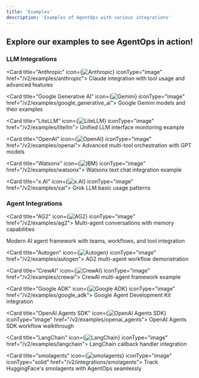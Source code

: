 ```yaml
---
title: 'Examples'
description: 'Examples of AgentOps with various integrations'
---
```


## Explore our examples to see AgentOps in action!

### LLM Integrations

<CardGroup cols={3}>

  <Card title="Anthropic" icon={<img src="https://www.github.com/agentops-ai/agentops/blob/main/docs/images/external/anthropic/anthropic_icon_slate.png?raw=true" alt="Anthropic" />} iconType="image" href="/v2/examples/anthropic">
    Claude integration with tool usage and advanced features
  </Card>

  <Card title="Google Generative AI" icon={<img src="https://www.github.com/agentops-ai/agentops/blob/main/docs/images/external/deepmind/gemini-logo.png?raw=true" alt="Gemini" />} iconType="image" href="/v2/examples/google_generative_ai">
    Google Gemini models and their examples
  </Card>

  <Card title="LiteLLM" icon={<img src="https://www.github.com/agentops-ai/agentops/blob/main/docs/images/external/litellm/litellm.png?raw=true" alt="LiteLLM" />} iconType="image" href="/v2/examples/litellm">
    Unified LLM interface monitoring example
  </Card>

  <Card title="OpenAI" icon={<img src="https://www.github.com/agentops-ai/agentops/blob/main/docs/images/external/openai/openai-logomark.png?raw=true" alt="OpenAI" />} iconType="image" href="/v2/examples/openai">
    Advanced multi-tool orchestration with GPT models
  </Card>

  <Card title="Watsonx" icon={<img src="https://www.github.com/agentops-ai/agentops/blob/main/docs/images/external/ibm/ibm-logo.svg?raw=true" alt="IBM" />} iconType="image" href="/v2/examples/watsonx">
    Watsonx text chat integration example
  </Card>

  <Card title="x.AI" icon={<img src="https://www.github.com/agentops-ai/agentops/blob/main/docs/images/external/xai/xai-logo.png?raw=true" alt="x.AI" />} iconType="image" href="/v2/examples/xai">
    Grok LLM basic usage patterns
  </Card>

</CardGroup>


### Agent Integrations

<CardGroup>

  <Card title="AG2" icon={<img src="https://www.github.com/agentops-ai/agentops/blob/main/docs/images/external/ag2/ag2-logo.svg?raw=true" alt="AG2" />} iconType="image" href="/v2/examples/ag2">
    Multi-agent conversations with memory capabilities
  </Card>

  <Card title="Agno" icon="cpu" href="/v2/examples/agno">
    Modern AI agent framework with teams, workflows, and tool integration
  </Card>

  <Card title="Autogen" icon={<img src="https://www.github.com/agentops-ai/agentops/blob/main/docs/images/external/autogen/autogen-logo.svg?raw=true" alt="Autogen" />} iconType="image" href="/v2/examples/autogen">
    AG2 multi-agent workflow demonstration
  </Card>

  <Card title="CrewAI" icon={<img src="https://www.github.com/agentops-ai/agentops/blob/main/docs/images/external/crewai/crewai-logo.png?raw=true" alt="CrewAI" />} iconType="image" href="/v2/examples/crewai">
    CrewAI multi-agent framework example
  </Card>

  <Card title="Google ADK" icon={<img src="https://www.github.com/agentops-ai/agentops/blob/main/docs/images/external/google-adk/google-adk-logo.png?raw=true" alt="Google ADK" />} iconType="image" href="/v2/examples/google_adk">
    Google Agent Development Kit integration
  </Card>

  <Card title="OpenAI Agents SDK" icon={<img src="https://www.github.com/agentops-ai/agentops/blob/main/docs/images/external/openai/openai-logomark.png?raw=true" alt="OpenAI Agents SDK" />} iconType="image" href="/v2/examples/openai_agents">
    OpenAI Agents SDK workflow walkthrough
  </Card>

  <Card title="LangChain" icon={<img src="https://www.github.com/agentops-ai/agentops/blob/main/docs/images/external/langchain/langchain-logo.svg?raw=true" alt="LangChain" />} iconType="image" href="/v2/examples/langchain">
    LangChain callback handler integration
  </Card>

  <Card title="smolagents" icon={<img src="https://github.com/AgentOps-AI/agentops/blob/main/docs/images/external/huggingface/hf-logo.png?raw=true" alt="smolagents" />} iconType="image" iconType="solid" href="/v2/integrations/smolagents">
    Track HuggingFace's smolagents with AgentOps seamlessly
  </Card>
</CardGroup>


<script type="module" src="/scripts/github_stars.js" />
<script type="module" src="/scripts/scroll-img-fadein-animation.js" />
<script type="module" src="/scripts/button_heartbeat_animation.js" />
<script type="module" src="/scripts/adjust_api_dynamically.js" />